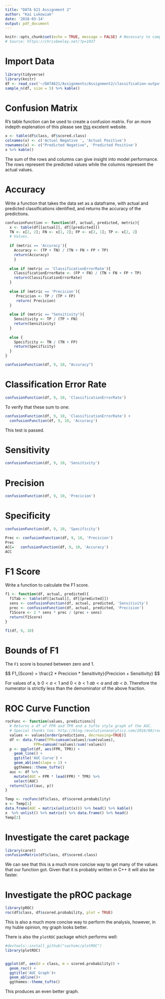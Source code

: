 ```yaml
---
title: "DATA 621 Assignment 2"
author: "Kai Lukowiak"
date: '2018-03-14'
output: pdf_document
---
```


```r
knitr::opts_chunk$set(echo = TRUE, message = FALSE) # Necessary to compile to pdf
# Source: https://chrisbeeley.net/?p=1037
```

# Import Data


```r
library(tidyverse)
library(knitr)
df <- read_csv('~/DATA621/Assignments/Assignment2/classification-output-data.csv')
sample_n(df, size = 5) %>% kable()
```


# Confusion Matrix
R's table function can be used to create a confusion matrix. For an more indepth explenation of this please see [this](http://www.saedsayad.com/model_evaluation_c.htm) excelent website. 

```r
x <- table(df$class, df$scored.class)
colnames(x) <- c('Actual Negative ', 'Actual Positive')
rownames(x) <- c("Predicted Negative", 'Predicted Positive')
x %>% kable()
```

The sum of the rows and columns can give insight into model performance. The rows represent the predicted values while the columns represent the actual values. 



# Accuracy 
Write a function that takes the data set as a dataframe, with actual and predicted classifications identified, and returns the accuracy of the predictions.

```r
confusionFunction <- function(df, actual, predicted, metric){
  x <- table(df[[actual]], df[[predicted]])
  TN <- x[2, 2]; FN <- x[1, 2]; FP <- x[2, 1]; TP <- x[2, 2]
  # Values.
  
  if (metric == 'Accuracy'){
    Accuracy <- (TP + TN) / (TN + FN + FP + TP)
    return(Accuracy)
    }
  
  else if (metric == 'ClassificationErrorRate'){
    ClassificationErrorRate <- (FP + FN) / (TN + FN + FP + TP)
    return(ClassificationErrorRate)
  } 
  
  else if (metric == 'Precicion'){
     Precicion <- TP / (TP + FP)
     return( Precicion)
  }
  
  else if (metric == "Sensitivity"){
    Sensitivity <- TP / (TP + FN)
    return(Sensitivity)
  } 
  
  else {
    Specificity <- TN / (TN + FP)  
    return(Specificity)
  }
}

confusionFunction(df, 9, 10, "Accuracy")
```

# Classification Error Rate

```r
confusionFunction(df, 9, 10, 'ClassificationErrorRate')
```

To verify that these sum to one:

```r
confusionFunction(df, 9, 10, 'ClassificationErrorRate') + 
  confusionFunction(df, 9, 10, 'Accuracy')
```

This test is passed.

# Sensitivity

```r
confusionFunction(df, 9, 10, 'Sensitivity')
```

# Precision

```r
confusionFunction(df, 9, 10, 'Precicion')
```

# Specificity

```r
confusionFunction(df, 9, 10, 'Specificity')
```


```r
Prec <- confusionFunction(df, 9, 10, 'Precicion')
Prec
ACC=   confusionFunction(df, 9, 10, 'Accuracy') 
ACC
```


# F1 Score

Write a function to calculate the F1 score.

```r
f1 <- function(df, actual, predicted){
  f1Tab <- table(df[[actual]], df[[predicted]])
  sens <- confusionFunction(df, actual, predicted, 'Sensitivity') 
  prec <- confusionFunction(df, actual, predicted, 'Precision')
  f1Score <- 2 * sens * prec / (prec + sens)
  return(f1Score)
}

f1(df, 9, 10)
```


# Bounds of F1

The `F1` score is bouned between zero and 1. 

$$
F1_{Score} = \frac{2 * Precicion * Sensitivity}{Precicion + Sensitivity}
$$

For values of a, b $0<a<1$ and $0<b<1$ $ab < a$ and $ab < b$. Therefore the numerator is strictly less than the demominator of the above fraction.


# ROC Curve Function

```r
rocFunc <- function(values, predictions){
  # Returns a df of FPR and TPR and a tufte style graph of the AUC.
  # Special thanks too: http://blog.revolutionanalytics.com/2016/08/roc-curves-in-two-lines-of-code.html
  values <- values[order(predictions, decreasing=TRUE)]
  df <- data.frame(TPR=cumsum(values)/sum(values), 
             FPR=cumsum(!values)/sum(!values))
  p <- ggplot(df, aes(FPR, TPR)) +
    geom_line() + 
    ggtitle('AUC Curve') +
    geom_abline(slope = 1) +
    ggthemes::theme_tufte()
  auc <- df %>% 
    mutate(AUC = FPR * lead(FPR) * TPR) %>% 
    select(AUC)
  return(list(auc, p))
}

Temp <- rocFunc(df$class, df$scored.probability)
x <- Temp[1]
data.frame(AUC = matrix(unlist(x))) %>% head() %>% kable()
x  %>% unlist() %>% matrix() %>% data.frame() %>% head() 
Temp[2]
```

# Investigate the caret package

```r
library(caret)
confusionMatrix(df$class, df$scored.class)
```

We can see that this is a much more concise way to get many of the values that our function got. Given that it is probably written in C++ it will also be faster. 

# Investigate the pROC package

```r
library(pROC)
roc(df$class, df$scored.probability, plot = TRUE)
```

This is also a much more concise way to perform the analysis, however, in my huble opinion, my graph looks better.

There is also the `plotROC` package which performs well:

```r
#devtools::install_github("sachsmc/plotROC")
library(plotROC)


ggplot(df, aes(d = class, m = scored.probability)) + 
  geom_roc() + 
  ggtitle('AUC Graph')+
  geom_abline()+
  ggthemes::theme_tufte() 
```

This produces an even better graph. 